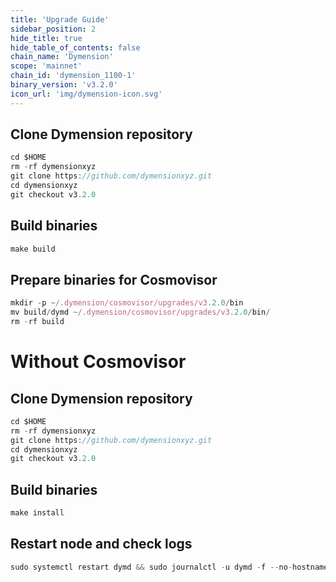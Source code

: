 ```yaml
---
title: 'Upgrade Guide'
sidebar_position: 2
hide_title: true
hide_table_of_contents: false
chain_name: 'Dymension'
scope: 'mainnet'
chain_id: 'dymension_1100-1'
binary_version: 'v3.2.0'
icon_url: 'img/dymension-icon.svg'
---
```



<PageTitle
  iconUrl="img/dymension-icon.svg"
  title="Dymension Upgrade Guide"
  chainId="dymension_1100-1"
  version="v3.2.0"
/>

## Clone Dymension repository

```js
cd $HOME
rm -rf dymensionxyz
git clone https://github.com/dymensionxyz.git
cd dymensionxyz
git checkout v3.2.0
```

## Build binaries

```js
make build
```

## Prepare binaries for Cosmovisor

```js
mkdir -p ~/.dymension/cosmovisor/upgrades/v3.2.0/bin
mv build/dymd ~/.dymension/cosmovisor/upgrades/v3.2.0/bin/
rm -rf build
```

# Without Cosmovisor

## Clone Dymension repository

```js
cd $HOME
rm -rf dymensionxyz
git clone https://github.com/dymensionxyz.git
cd dymensionxyz
git checkout v3.2.0
```

## Build binaries

```js
make install
```

## Restart node and check logs

```js
sudo systemctl restart dymd && sudo journalctl -u dymd -f --no-hostname -o cat
```
